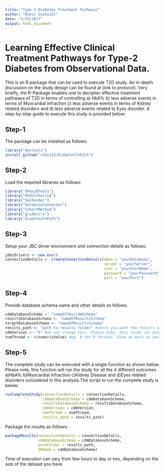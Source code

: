 ```yaml
---
title: "Type-2 Diabetes Treatment Pathways"
author: "Rohit Vashisht"
date: "3/23/2017"
output: html_document
---
```

# Learning Effective Clinical Treatment Pathways for Type-2 Diabetes from Observational Data.
This is an R package that can be used to execute T2D study. An in-depth discussion on the study design can be found at (link to protocol). Very briefly, the R-Package enables one to decipher effective treatment pathways of T2D in terms of controlling a) HbA1c b) less adverse events in terms of Myocardial Infraction c) less adverse events in terms of Kidney related disorders and d) less adverse events related to Eyes disorder. A step-by-step guide to execute this study is provided below: 

## Step-1
The package can be installed as follows:
```r
library("devtools")
install_github("rohit43/DiabetesTxPath")
```

## Step-2
Load the required libraries as follows:

```r
library("OhdsiRTools")
library("OhdsiSharing")
library("SqlRender")
library("DatabaseConnector")
library("CohortMethod")
library("gridExtra")
library("DiabetesTxPath")
```
## Step-3
Setup your JBC driver environment and connection details as follows:
```r
jdbcDrivers <- new.env()
connectionDetails <- createConnectionDetails(dbms = "yourDatabase", 
                                             server = "yourServer",
                                             user = "yourUserName", 
                                             password = "yourPassword",
                                             port = "yourPort")
```

## Step-4
Provide database schema name and other details as follows.

```r
cdmDatabaseSchema <- "nameOfYourCdmSchema"
resultsDatabaseSchema <- "nameOfResultsSchema"
targetDatabaseSchema <- "nameOfResultsSchema"
results_path <- "path to results folder" #where you want the results to be saved.
cdmVersion <- "5" #do not change this. Please note, this study can only be executed on CDMV5
numThread <- c(numericValue) #eg. 8 for 8 threads. Give as much as you can :) 
```

## Step-5
The complete study can be executed with a single function as shown below. Please note, this function will run the study for all the 4 different outcomes a)HbA1c b)Myocardial Infraction c)Kidney Disease and d)Eyes related disorders considered in this analysis.The script to run the complete study is below:

```r
runCompleteStudy(connectionDetails = connectionDetails,
                 cdmDatabaseSchema = cdmDatabaseSchema,
                 resultsDatabaseSchema = resultsDatabaseSchema,
                 cdmVersion = cdmVersion,
                 numThread = numThread,
                 results_path = results_path)
```

Package the results as follows:
```r
packageResults(connectionDetails = connectionDetails, 
               cdmDatabaseSchema = cdmDatabaseSchema, 
               workFolder = results_path, 
               dbName = cdmDatabaseSchema)
```

Time of execution can vary from few hours to day or two, depending on the size of the dataset you have. 

